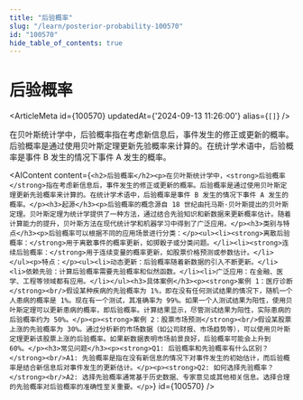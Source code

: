 ```yaml
---
title: "后验概率"
slug: "/learn/posterior-probability-100570"
id: "100570"
hide_table_of_contents: true
---
```



# 后验概率

<ArticleMeta id={100570} updatedAt={'2024-09-13 11:26:00'} alias={`[]`} />
<div className='border-solid border-b border-t-0 my-4 border-[var(--ifm-color-gray-300)]' />

在贝叶斯统计学中，后验概率指在考虑新信息后，事件发生的修正或更新的概率。后验概率是通过使用贝叶斯定理更新先验概率来计算的。在统计学术语中，后验概率是事件 B 发生的情况下事件 A 发生的概率。

<AIContent content={`<h2>后验概率</h2><p>在贝叶斯统计学中，<strong>后验概率</strong>指在考虑新信息后，事件发生的修正或更新的概率。后验概率是通过使用贝叶斯定理更新先验概率来计算的。在统计学术语中，后验概率是事件 B 发生的情况下事件 A 发生的概率。</p><h3>起源</h3><p>后验概率的概念源自 18 世纪由托马斯·贝叶斯提出的贝叶斯定理。贝叶斯定理为统计学提供了一种方法，通过结合先验知识和新数据来更新概率估计。随着计算能力的提升，贝叶斯方法在现代统计学和机器学习中得到了广泛应用。</p><h3>类别与特点</h3><p>后验概率可以根据不同的应用场景进行分类：</p><ul><li><strong>离散后验概率：</strong>用于离散事件的概率更新，如掷骰子或分类问题。</li><li><strong>连续后验概率：</strong>用于连续变量的概率更新，如股票价格预测或参数估计。</li></ul><p>特点：</p><ul><li>动态更新：后验概率随着新数据的引入不断更新。</li><li>依赖先验：计算后验概率需要先验概率和似然函数。</li><li>广泛应用：在金融、医学、工程等领域都有应用。</li></ul><h3>具体案例</h3><p><strong>案例 1：医疗诊断</strong><br/>假设某种疾病的先验概率为 1%，即在没有任何测试结果的情况下，随机一个人患病的概率是 1%。现在有一个测试，其准确率为 99%。如果一个人测试结果为阳性，使用贝叶斯定理可以更新患病的概率，即后验概率。计算结果显示，尽管测试结果为阳性，实际患病的后验概率约为 50%。</p><p><strong>案例 2：股票市场预测</strong><br/>假设某股票上涨的先验概率为 30%。通过分析新的市场数据（如公司财报、市场趋势等），可以使用贝叶斯定理更新该股票上涨的后验概率。如果新数据表明市场前景良好，后验概率可能会上升到 60%。</p><h3>常见问题</h3><p><strong>Q1: 后验概率和先验概率有什么区别？</strong><br/>A1: 先验概率是指在没有新信息的情况下对事件发生的初始估计，而后验概率是结合新信息后对事件发生的更新估计。</p><p><strong>Q2: 如何选择先验概率？</strong><br/>A2: 选择先验概率通常基于历史数据、专家意见或其他相关信息。选择合理的先验概率对后验概率的准确性至关重要。</p>`} id={100570} />
